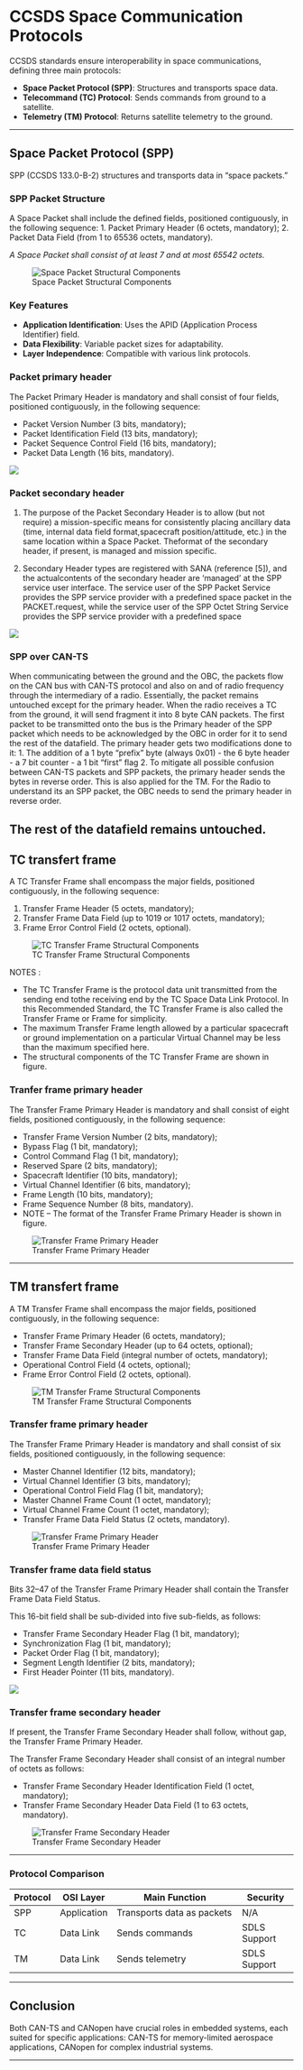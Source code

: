
# CCSDS Space Communication Protocols


CCSDS standards ensure interoperability in space communications, defining three main protocols:

- **Space Packet Protocol (SPP)**: Structures and transports space data.
- **Telecommand (TC) Protocol**: Sends commands from ground to a satellite.
- **Telemetry (TM) Protocol**: Returns satellite telemetry to the ground.

---

## Space Packet Protocol (SPP)

SPP (CCSDS 133.0-B-2) structures and transports data in "space packets."

### SPP Packet Structure

A Space Packet shall include the defined fields, positioned contiguously, in the
following sequence:
1. Packet Primary Header (6 octets, mandatory);
2. Packet Data Field (from 1 to 65536 octets, mandatory).

*A Space Packet shall consist of at least 7 and at most 65542 octets.*

![Space Packet Structural Components](images/spacepacket.png)

### Key Features
- **Application Identification**: Uses the APID (Application Process Identifier) field.
- **Data Flexibility**: Variable packet sizes for adaptability.
- **Layer Independence**: Compatible with various link protocols.

### Packet primary header

The Packet Primary Header is mandatory and shall consist of four fields, positioned
contiguously, in the following sequence:

- Packet Version Number (3 bits, mandatory);
- Packet Identification Field (13 bits, mandatory);
- Packet Sequence Control Field (16 bits, mandatory);
- Packet Data Length (16 bits, mandatory).

![](images/primary.png)

### Packet secondary header

1. The purpose of the Packet Secondary Header is to allow (but not require) a mission-specific means for consistently placing ancillary data (time, internal data field format,spacecraft position/attitude, etc.) in the same location within a Space Packet. Theformat of the secondary header, if present, is managed and mission specific.

2. Secondary Header types are registered with SANA (reference [5]), and the actualcontents of the secondary header are ‘managed’ at the SPP service user interface. The service user of the SPP Packet Service provides the SPP service provider with a predefined space packet in the PACKET.request, while the service user of the SPP Octet String Service provides the SPP service provider with a predefined space

![](images/psh.png)

### SPP over CAN-TS

When communicating between the ground and the OBC, the packets flow on the CAN bus with CAN-TS protocol and also on and of radio frequency through the intermediary of a radio. Essentially, the 
packet remains untouched except for the primary header.
When the radio receives a TC from the ground, it will send fragment it into 8 byte CAN packets. The first packet to be transmitted onto the bus is the Primary header of the SPP packet which needs to be acknowledged by the OBC in order for it to send the rest of the datafield. The primary header gets two modifications done to it:
1. The addition of a 1 byte "prefix" byte (always 0x01) - the 6 byte header - a 7 bit counter - a 1 bit "first" flag
2. To mitigate all possible confusion between CAN-TS packets and SPP packets, the primary header sends the bytes in reverse order.
This is also applied for the TM. For the Radio to understand its an SPP packet, the OBC needs to send the primary header in reverse order.

The rest of the datafield remains untouched.
---

## TC transfert frame

A TC Transfer Frame shall encompass the major fields, positioned contiguously, in the following sequence:

1. Transfer Frame Header (5 octets, mandatory);
2. Transfer Frame Data Field (up to 1019 or 1017 octets, mandatory);
3. Frame Error Control Field (2 octets, optional).

![TC Transfer Frame Structural Components](images/TCframe.png)

NOTES :

- The TC Transfer Frame is the protocol data unit transmitted from the sending end tothe receiving end by the TC Space Data Link Protocol. In this Recommended Standard, the TC Transfer Frame is also called the Transfer Frame or Frame for simplicity.
- The maximum Transfer Frame length allowed by a particular spacecraft or ground implementation on a particular Virtual Channel may be less than the maximum specified here.
- The structural components of the TC Transfer Frame are shown in figure.

### Tranfer frame primary header


The Transfer Frame Primary Header is mandatory and shall consist of eight fields, positioned contiguously, in the following sequence:

- Transfer Frame Version Number (2 bits, mandatory);
- Bypass Flag (1 bit, mandatory);
- Control Command Flag (1 bit, mandatory);
- Reserved Spare (2 bits, mandatory);
- Spacecraft Identifier (10 bits, mandatory);
- Virtual Channel Identifier (6 bits, mandatory);
- Frame Length (10 bits, mandatory);
- Frame Sequence Number (8 bits, mandatory).
- 
NOTE – The format of the Transfer Frame Primary Header is shown in figure.

![Transfer Frame Primary Header](images/TCprimary.png)

- - -

## TM transfert frame

A TM Transfer Frame shall encompass the major fields, positioned contiguously, in
the following sequence:

- Transfer Frame Primary Header (6 octets, mandatory);
- Transfer Frame Secondary Header (up to 64 octets, optional);
- Transfer Frame Data Field (integral number of octets, mandatory);
- Operational Control Field (4 octets, optional);
- Frame Error Control Field (2 octets, optional).

![TM Transfer Frame Structural Components](images/TMframe.png)

### Transfer frame primary header

The Transfer Frame Primary Header is mandatory and shall consist of six fields, positioned contiguously, in the following sequence:

- Master Channel Identifier (12 bits, mandatory);
- Virtual Channel Identifier (3 bits, mandatory);
- Operational Control Field Flag (1 bit, mandatory);
- Master Channel Frame Count (1 octet, mandatory);
- Virtual Channel Frame Count (1 octet, mandatory);
- Transfer Frame Data Field Status (2 octets, mandatory).


![Transfer Frame Primary Header](images/TMph.png)

### Transfer frame data field status

Bits 32–47 of the Transfer Frame Primary Header shall contain the Transfer
Frame Data Field Status.

This 16-bit field shall be sub-divided into five sub-fields, as follows:

- Transfer Frame Secondary Header Flag (1 bit, mandatory);
- Synchronization Flag (1 bit, mandatory);
- Packet Order Flag (1 bit, mandatory);
- Segment Length Identifier (2 bits, mandatory);
- First Header Pointer (11 bits, mandatory).

![](images/TMdfs.png)

### Transfer frame secondary header

If present, the Transfer Frame Secondary Header shall follow, without gap, the
Transfer Frame Primary Header.

The Transfer Frame Secondary Header shall consist of an integral number of
octets as follows:

- Transfer Frame Secondary Header Identification Field (1 octet, mandatory);
- Transfer Frame Secondary Header Data Field (1 to 63 octets, mandatory).

![Transfer Frame Secondary Header](images/TMsh.png)


---

### Protocol Comparison

| Protocol | OSI Layer    | Main Function                    | Security      |
|----------|--------------|----------------------------------|---------------|
| SPP      | Application  | Transports data as packets       | N/A           |
| TC       | Data Link    | Sends commands                   | SDLS Support  |
| TM       | Data Link    | Sends telemetry                  | SDLS Support  |

---

## Conclusion
Both CAN-TS and CANopen have crucial roles in embedded systems, each suited for specific applications: CAN-TS for memory-limited aerospace applications, CANopen for complex industrial systems.

---

